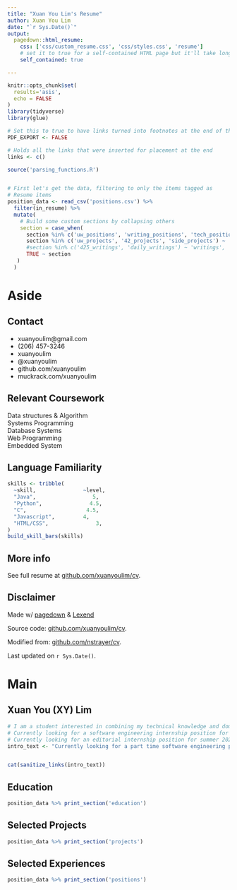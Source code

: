 ---
title: "Xuan You Lim's Resume"
author: Xuan You Lim
date: "`r Sys.Date()`"
output:
  pagedown::html_resume:
    css: ['css/custom_resume.css', 'css/styles.css', 'resume']
    # set it to true for a self-contained HTML page but it'll take longer to render
    self_contained: true

---


```{r, include=FALSE}
knitr::opts_chunk$set(
  results='asis', 
  echo = FALSE
)
library(tidyverse)
library(glue)

# Set this to true to have links turned into footnotes at the end of the document
PDF_EXPORT <- FALSE

# Holds all the links that were inserted for placement at the end
links <- c()

source('parsing_functions.R')


# First let's get the data, filtering to only the items tagged as
# Resume items
position_data <- read_csv('positions.csv') %>% 
  filter(in_resume) %>% 
  mutate(
    # Build some custom sections by collapsing others
    section = case_when(
      section %in% c('uw_positions', 'writing_positions', 'tech_positions') ~ 'positions', 
      section %in% c('uw_projects', '42_projects', 'side_projects') ~ 'projects',
      #section %in% c('425_writings', 'daily_writings') ~ 'writings', 
      TRUE ~ section
   )
  ) 

```


Aside
================================================================================


<!-- ![logo](beta_dist.png){width=100%} -->

Contact {#contact}
--------------------------------------------------------------------------------



- <i class="fa fa-envelope"></i> xuanyoulim@gmail.com
- <i class="fa fa-phone"></i> (206) 457-3246
- <i class="fa fa-linkedin"></i> xuanyoulim
- <i class="fa fa-twitter"></i> @xuanyoulim
- <i class="fa fa-github"></i> github.com/xuanyoulim
<!-- - <i class="fa fa-link"></i> [xuanyoulim.com](http://xuanyoulim.com/) -->
- <i class="fa fa-newspaper"></i> muckrack.com/xuanyoulim

Relevant Coursework {#coursework}
--------------------------------------------------------------------------------

Data structures & Algorithm<br>
Systems Programming<br>
Database Systems<br>
Web Programming<br>
Embedded System

Language Familiarity {#skills}
--------------------------------------------------------------------------------


```{r}
skills <- tribble(
  ~skill,               ~level,
  "Java",                  5,
  "Python",               4.5,
  "C",                   4.5,
  "Javascript",         4,
  "HTML/CSS",               3,
)
build_skill_bars(skills)
```



<!-- Open Source Contributions {#open-source} -->
<!-- -------------------------------------------------------------------------------- -->

<!-- All projects available at `github.com/nstrayer/<name>` -->


<!-- - `shinysense`: R package to use sensor data in Shiny apps -->
<!-- - `tuftesque`: Hugo theme (behind LiveFreeOrDichotomize.com) -->
<!-- - `slid3r`: D3 add-on for fully svg slider inputs -->


More info {#more-info}
--------------------------------------------------------------------------------

See full resume at [github.com/xuanyoulim/cv](github.com/xuanyoulim/cv).


Disclaimer {#disclaimer}
--------------------------------------------------------------------------------

Made w/ [pagedown](https://github.com/rstudio/pagedown) & [Lexend](https://lexend.com)

Source code: [github.com/xuanyoulim/cv](https://github.com/xuanyoulim/cv).

Modified from: [github.com/nstrayer/cv](https://github.com/nstrayer/cv).

Last updated on `r Sys.Date()`.




Main
================================================================================

Xuan You (XY) Lim {#title}
--------------------------------------------------------------------------------

```{r}
# I am a student interested in combining my technical knowledge and domain knowledge in journalism to improve news consumption experience. 
# Currently looking for a software engineering internship position for summer 2020 and/or academic year 2020-21. 
# Currently looking for an editorial internship position for summer 2020 and/or academic year 2020-21. 
intro_text <- "Currently looking for a part time software engineering position during academic year 2020-21 and full time internship opportunities for summer 2021."


cat(sanitize_links(intro_text))
```



Education {data-icon=graduation-cap data-concise=true}
--------------------------------------------------------------------------------

```{r}
position_data %>% print_section('education')
```

Selected Projects {data-icon=file}
--------------------------------------------------------------------------------

```{r}
position_data %>% print_section('projects')
```


Selected Experiences {data-icon=briefcase}
--------------------------------------------------------------------------------

```{r}
position_data %>% print_section('positions')
```



<!-- Selected Writing {data-icon=newspaper} -->
<!-- -------------------------------------------------------------------------------- -->


<!-- ```{r} -->
<!-- position_data %>% print_section('writings') -->
<!-- ``` -->


